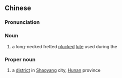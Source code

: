 {{also|双清}}
==Chinese==
{{zh-forms|s=双清}}
{{wikipedia|lang=zh|雙清區}}

===Pronunciation===
{{zh-pron
|m=shuāngqīng
|c=soeng1 cing1
|cat=n,pn
}}

===Noun===
{{zh-noun}}

# {{lb|zh|music}} a long-necked fretted [[plucked]] [[lute]] used during the {{w|Qing Dynasty}}

===Proper noun===
{{zh-proper noun}}

# a [[district]] in [[Shaoyang]] city, [[Hunan]] province

{{zh-cat|Districts}}